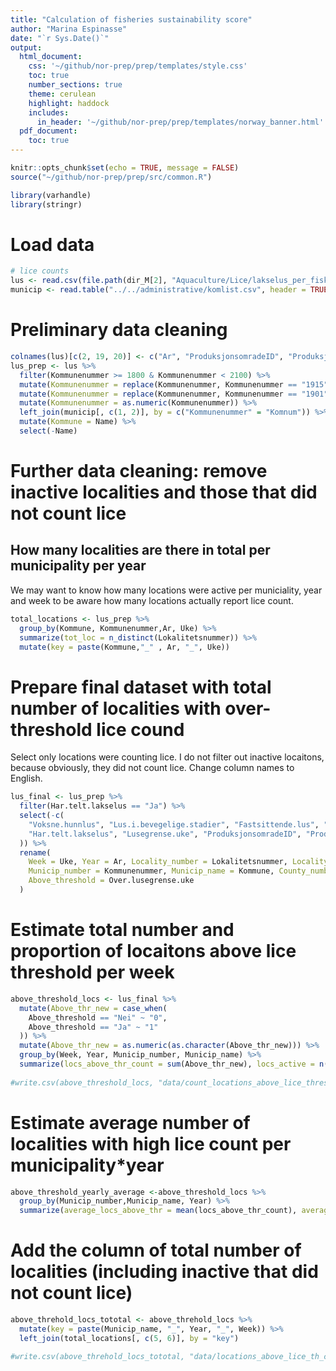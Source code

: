 ```yaml
---
title: "Calculation of fisheries sustainability score"
author: "Marina Espinasse"
date: "`r Sys.Date()`"
output:
  html_document:
    css: '~/github/nor-prep/prep/templates/style.css'
    toc: true
    number_sections: true
    theme: cerulean
    highlight: haddock
    includes: 
      in_header: '~/github/nor-prep/prep/templates/norway_banner.html'
  pdf_document:
    toc: true
---
```

```r
knitr::opts_chunk$set(echo = TRUE, message = FALSE)
source("~/github/nor-prep/prep/src/common.R")
```

```r
library(varhandle)
library(stringr)
```
# Load data
```r
# lice counts
lus <- read.csv(file.path(dir_M[2], "Aquaculture/Lice/lakselus_per_fisk_utf8.csv"), header = TRUE, encoding = "UTF-8")
municip <- read.table("../../administrative/komlist.csv", header = TRUE, sep = ";")
```

# Preliminary data cleaning
```r
colnames(lus)[c(2, 19, 20)] <- c("Ar", "ProduksjonsomradeID", "Produksjonsomrade")
lus_prep <- lus %>%
  filter(Kommunenummer >= 1800 & Kommunenummer < 2100) %>%
  mutate(Kommunenummer = replace(Kommunenummer, Kommunenummer == "1915", "1903")) %>%
  mutate(Kommunenummer = replace(Kommunenummer, Kommunenummer == "1901", "1903")) %>%
  mutate(Kommunenummer = as.numeric(Kommunenummer)) %>%
  left_join(municip[, c(1, 2)], by = c("Kommunenummer" = "Komnum")) %>%
  mutate(Kommune = Name) %>%
  select(-Name)
```

# Further data cleaning: remove inactive localities and those that did not count lice
## How many localities are there in total per municipality per year
We may want to know how many locations were active per municiality, year and week to be aware how many locations actually report lice count.
```r
total_locations <- lus_prep %>%
  group_by(Kommune, Kommunenummer,Ar, Uke) %>%
  summarize(tot_loc = n_distinct(Lokalitetsnummer)) %>%
  mutate(key = paste(Kommune,"_" , Ar, "_", Uke))
```

# Prepare final dataset with total number of localities with over-threshold lice cound
Select only locations were counting lice. I do not filter out inactive locaitons, because obviously, they did not count lice.
Change column names to English.
```r
lus_final <- lus_prep %>%
  filter(Har.telt.lakselus == "Ja") %>%
  select(-c(
    "Voksne.hunnlus", "Lus.i.bevegelige.stadier", "Fastsittende.lus", "Brakklagt", "Sj.temperatur",
    "Har.telt.lakselus", "Lusegrense.uke", "ProduksjonsomradeID", "Produksjonsomrade"
  )) %>%
  rename(
    Week = Uke, Year = Ar, Locality_number = Lokalitetsnummer, Locality_name = Lokalitetsnavn,
    Municip_number = Kommunenummer, Municip_name = Kommune, County_number = Fylkesnummer, County = Fylke,
    Above_threshold = Over.lusegrense.uke
  )
```

# Estimate total number and proportion of locaitons above lice threshold per week
```r
above_threshold_locs <- lus_final %>%
  mutate(Above_thr_new = case_when(
    Above_threshold == "Nei" ~ "0",
    Above_threshold == "Ja" ~ "1"
  )) %>%
  mutate(Above_thr_new = as.numeric(as.character(Above_thr_new))) %>% 
  group_by(Week, Year, Municip_number, Municip_name) %>%
  summarize(locs_above_thr_count = sum(Above_thr_new), locs_active = n(), locs_above_thr_prop = locs_above_thr_count / locs_active) 
  
#write.csv(above_threshold_locs, "data/count_locations_above_lice_threshold_weekly.csv")
```

# Estimate average number of localities with high lice count per municipality*year
```r
above_threshold_yearly_average <-above_threshold_locs %>% 
  group_by(Municip_number,Municip_name, Year) %>% 
  summarize(average_locs_above_thr = mean(locs_above_thr_count), average_prop_locs_above_thr = mean(locs_above_thr_prop))

```

# Add the column of total number of localities (including inactive that did not count lice)
```r
above_threhold_locs_tototal <- above_threhold_locs %>%
  mutate(key = paste(Municip_name, "_", Year, "_", Week)) %>%
  left_join(total_locations[, c(5, 6)], by = "key")

#write.csv(above_threhold_locs_tototal, "data/locations_above_lice_th_compare_tototal.csv")
```






